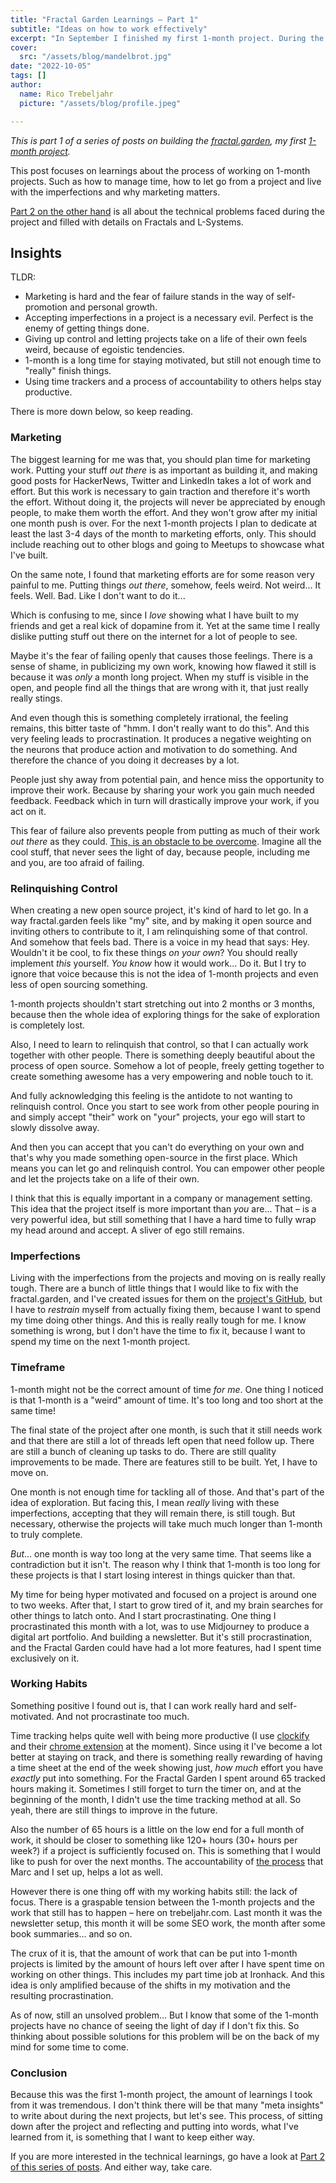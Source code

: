 ```yaml
---
title: "Fractal Garden Learnings – Part 1"
subtitle: "Ideas on how to work effectively"
excerpt: "In September I finished my first 1-month project. During the process I learned a lot about how I approach work and this post is a reflection and documentation on the process."
cover: 
  src: "/assets/blog/mandelbrot.jpg"
date: "2022-10-05"
tags: []
author:
  name: Rico Trebeljahr
  picture: "/assets/blog/profile.jpeg"

---
```


*This is part 1 of a series of posts on building the [fractal.garden](https://fractal.garden), my first [1-month project](/1-month-projects).*


This post focuses on learnings about the process of working on 1-month projects. Such as how to manage time, how to let go from a project and live with the imperfections and why marketing matters.

[Part 2 on the other hand](/posts/fractal-learnings-2) is all about the technical problems faced during the project and filled with details on Fractals and L-Systems.

## Insights

TLDR: 
- Marketing is hard and the fear of failure stands in the way of self-promotion and personal growth.
- Accepting imperfections in a project is a necessary evil. Perfect is the enemy of getting things done. 
- Giving up control and letting projects take on a life of their own feels weird, because of egoistic tendencies.
- 1-month is a long time for staying motivated, but still not enough time to "really" finish things.
- Using time trackers and a process of accountability to others helps stay productive.

There is more down below, so keep reading. 

### Marketing

The biggest learning for me was that, you should plan time for marketing work. Putting your stuff *out there* is as important as building it, and making good posts for HackerNews, Twitter and LinkedIn takes a lot of work and effort. But this work is necessary to gain traction and therefore it's worth the effort. Without doing it, the projects will never be appreciated by enough people, to make them worth the effort. And they won't grow after my initial one month push is over. For the next 1-month projects I plan to dedicate at least the last 3-4 days of the month to marketing efforts, only. This should include reaching out to other blogs and going to Meetups to showcase what I've built.

On the same note, I found that marketing efforts are for some reason very painful to me. Putting things *out there*, somehow, feels weird. Not weird... It feels. Well. Bad. Like I don't want to do it... 

Which is confusing to me, since I *love* showing what I have built to my friends and get a real kick of dopamine from it. Yet at the same time I really dislike putting stuff out there on the internet for a lot of people to see. 

Maybe it's the fear of failing openly that causes those feelings. There is a sense of shame, in publicizing my own work,  knowing how flawed it still is because it was *only* a month long project. When my stuff is visible in the open, and people find all the things that are wrong with it, that just really really stings. 

And even though this is something completely irrational, the feeling remains, this bitter taste of "hmm. I don't really want to do this". And this very feeling leads to procrastination. It produces a negative weighting on the neurons that produce action and motivation to do something. And therefore the chance of you doing it decreases by a lot.

People just shy away from potential pain, and hence miss the opportunity to improve their work. Because by sharing your work you gain much needed feedback. Feedback which in turn will drastically improve your work, if you act on it. 

This fear of failure also prevents people from putting as much of their work *out there* as they could. [This, is an obstacle to be overcome](/posts/fundamental-problems). Imagine all the cool stuff, that never sees the light of day, because people, including me and you, are too afraid of failing.

### Relinquishing Control

When creating a new open source project, it's kind of hard to let go. In a way fractal.garden feels like "my" site, and by making it open source and inviting others to contribute to it, I am relinquishing some of that control. And somehow that feels bad. There is a voice in my head that says: Hey. Wouldn't it be cool, to fix these things *on your own*? You should really implement *this* yourself. *You know* how it would work... Do it. But I try to ignore that voice because this is not the idea of 1-month projects and even less of open sourcing something. 

1-month projects shouldn't start stretching out into 2 months or 3 months, because then the whole idea of exploring things for the sake of exploration is completely lost. 

Also, I need to learn to relinquish that control, so that I can actually work together with other people. There is something deeply beautiful about the process of open source. Somehow a lot of people, freely getting together to create something awesome has a very empowering and noble touch to it. 

And fully acknowledging this feeling is the antidote to not wanting to relinquish control. Once you start to see work from other people pouring in and simply accept "their" work on "your" projects, your ego will start to slowly dissolve away.

And then you can accept that you can't do everything on your own and that's why you made something open-source in the first place. Which means you can let go and relinquish control. You can empower other people and let the projects take on a life of their own. 

I think that this is equally important in a company or management setting. This idea that the project itself is more important than *you* are... That – is a very powerful idea, but still something that I have a hard time to fully wrap my head around and accept. A sliver of ego still remains. 

### Imperfections

Living with the imperfections from the projects and moving on is really really tough. There are a bunch of little things that I would like to fix with the fractal.garden, and I've created issues for them on the [project's GitHub](https://github.com/trebeljahr/fractal-garden), but I have to *restrain* myself from actually fixing them, because I want to spend my time doing other things. And this is really really tough for me. I know something is wrong, but I don't have the time to fix it, because I want to spend my time on the next 1-month project.

### Timeframe

1-month might not be the correct amount of time *for me*. One thing I noticed is that 1-month is a "weird" amount of time. It's too long and too short at the same time! 

The final state of the project after one month, is such that it still needs work and that there are still a lot of threads left open that need follow up. There are still a bunch of cleaning up tasks to do. There are still quality improvements to be made. There are features still to be built. Yet, I have to move on.

One month is not enough time for tackling all of those. And that's part of the idea of exploration. But facing this, I mean *really* living with these imperfections, accepting that they will remain there, is still tough. But necessary, otherwise the projects will take much much longer than 1-month to truly complete.

*But*... one month is way too long at the very same time. That seems like a contradiction but it isn't. The reason why I think that 1-month is too long for these projects is that I start losing interest in things quicker than that. 

My time for being hyper motivated and focused on a project is around one to two weeks. After that, I start to grow tired of it, and my brain searches for other things to latch onto. And I start procrastinating. One thing I procrastinated this month with a lot, was to use Midjourney to produce a digital art portfolio. And building a newsletter. But it's still procrastination, and the Fractal Garden could have had a lot more features, had I spent time exclusively on it. 

### Working Habits

Something positive I found out is, that I can work really hard and self-motivated. And not procrastinate too much. 

Time tracking helps quite well with being more productive (I use [clockify](https://clockify.me/) and their [chrome extension](https://clockify.me/chrome-time-tracking) at the moment). Since using it I've become a lot better at staying on track, and there is something really rewarding of having a time sheet at the end of the week showing just, *how much* effort you have *exactly* put into something. For the Fractal Garden I spent around 65 tracked hours making it. Sometimes I still forget to turn the timer on, and at the beginning of the month, I didn't use the time tracking method at all. So yeah, there are still things to improve in the future.

Also the number of 65 hours is a little on the low end for a full month of work, it should be closer to something like 120+ hours (30+ hours per week?) if a project is sufficiently focused on. This is something that I would like to push for over the next months. The accountability of [the process](/posts/the-process) that Marc and I set up, helps a lot as well. 

However there is one thing off with my working habits still: the lack of focus. There is a graspable tension between the 1-month projects and the work that still has to happen – here on trebeljahr.com. Last month it was the newsletter setup, this month it will be some SEO work, the month after some book summaries... and so on.

The crux of it is, that the amount of work that can be put into 1-month projects is limited by the amount of hours left over after I have spent time on working on other things. This includes my part time job at Ironhack. And this idea is only amplified because of the shifts in my motivation and the resulting procrastination.

As of now, still an unsolved problem... But I know that some of the 1-month projects have no chance of seeing the light of day if I don't fix this. So thinking about possible solutions for this problem will be on the back of my mind for some time to come.

### Conclusion

Because this was the first 1-month project, the amount of learnings I took from it was tremendous. I don't think there will be that many "meta insights" to write about during the next projects, but let's see. This process, of sitting down after the project and reflecting and putting into words, what I've learned from it, is something that I want to keep either way. 

If you are more interested in the technical learnings, go have a look at [Part 2 of this series of posts](/posts/fractal-learnings-2). And either way, take care.

